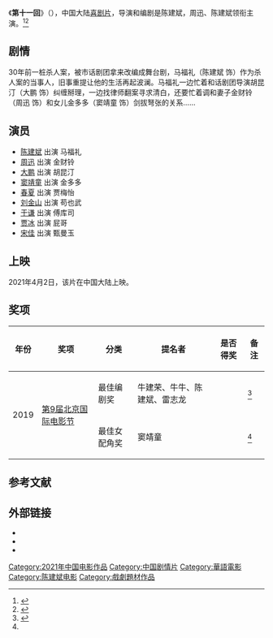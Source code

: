 {{电影信息框
| 片名         = 第十一回
| 电影原名     = ''{{lang|en|The Eleventh Chapter}}''
| 图像         = The Eleventh Chapter.jpg
| 图像说明     = 
| 导演         = [[陈建斌|陈建斌]]
| 监制         = [[饶晓志|饶晓志]]
| 制片         = 朱子亮
| 编剧         = 牛建荣、牛牛、陈建斌、雷志龙
| 原著         = 
| 主演         = 周迅、陈建斌
| 配乐         = 
| 摄影         = 
| 剪辑         = 
| 制片商       = 
| 发行商       = 
| 上映日期     = {{Film date|2020|11|26|第33届中国电影金鸡奖金鸡影展|2021|4|2|中国大陆}}
| 片长         = 115分钟
| 产地         = {{CHNML}}
| 语言         = 普通话
| 预算         = 
| 票房         = 7397万人民币
| 前集         = 
| 续集         = 
}}
《'''第十一回'''》（{{lang-en|''The Eleventh Chapter''}}），中国大陆[[喜剧片|喜剧片]]，导演和编剧是陈建斌，周迅、陈建斌领衔主演。<ref>{{cite news |title=高口碑低票房，《第十一回》为何叫好不叫座，你真的看懂了吗？ |url=https://new.qq.com/omn/20210403/20210403A07MGI00.html |accessdate=2021-04-03 |work=腾讯 |date=2021-04-03}}</ref><ref>{{cite news |author1=曾于里 |title=《第十一回》：信念，信念！ |url=https://www.thepaper.cn/newsDetail_forward_12018962 |accessdate=2021-04-03 |work=澎湃新闻 |date=2021-04-03}}</ref>

==剧情==
30年前一桩杀人案，被市话剧团拿来改编成舞台剧，马福礼（陈建斌 饰）作为杀人案的当事人，旧事重提让他的生活再起波澜。马福礼一边忙着和话剧团导演胡昆汀（大鹏 饰）纠缠掰理，一边找律师翻案寻求清白，还要忙着调和妻子金财铃（周迅 饰）和女儿金多多（窦靖童 饰）剑拔弩张的关系……

==演员==
*[[陈建斌|陈建斌]] 出演 马福礼
*[[周迅|周迅]] 出演 金财铃
*[[董成鹏|大鹏]] 出演 胡昆汀
*[[窦靖童|窦靖童]] 出演 金多多
*[[春夏|春夏]] 出演 贾梅怡
*[[刘金山|刘金山]] 出演 苟也武
*[[于谦_(相声演员)|于谦]] 出演 傅库司
*[[贾冰|贾冰]] 出演 屁哥
*[[宋佳|宋佳]] 出演 甄曼玉

==上映==
2021年4月2日，该片在中国大陆上映。

==奖项==
{| class="wikitable"
|-
! 年份 !! 奖项 !! 分类 !! 提名者 !! 是否得奖 !! 备注
|-
| rowspan="2" | 2019 || rowspan="2" | [[北京国际电影节|第9届北京国际电影节]] || 最佳编剧奖 || 牛建荣、牛牛、陈建斌、雷志龙 || {{won}} ||<ref name="ma">{{cite news |title=第九届北京国际电影节天坛奖完全获奖名单 |url=https://www.1905.com/news/20190420/1368782.shtml?__hz=d840cc5d906c3e9c |accessdate=2021-04-03 |work=1905 |date=2019-04-20}}</ref>
|-
| 最佳女配角奖 || 窦靖童 || {{won}} ||<ref name="ma"/>
|}

==参考文献==
{{reflist}}

==外部链接==
*{{douban|30279836}}
*{{Mtime|263626}}
*{{IMDB title|tt10097436}}

{{饶晓志}}
{{DEFAULTSORT:Di第十一回}}
[[Category:2021年中国电影作品|Category:2021年中国电影作品]]
[[Category:中国剧情片|Category:中国剧情片]]
[[Category:華語電影|Category:華語電影]]
[[Category:陈建斌电影|Category:陈建斌电影]]
[[Category:戲劇題材作品|Category:戲劇題材作品]]